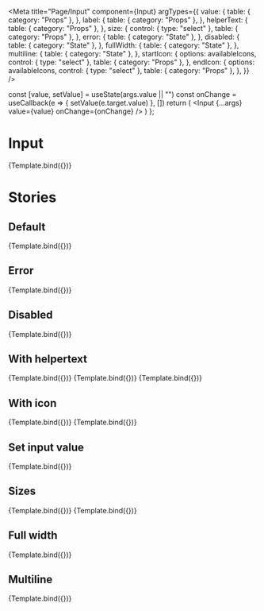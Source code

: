 
<Meta
  title="Page/Input"
  component={Input}
  argTypes={{
    value: {
      table: { category: "Props" },
    },
    label: {
      table: { category: "Props" },
    },
    helperText: {
      table: { category: "Props" },
    },
    size: {
      control: { type: "select" },
      table: { category: "Props" },
    },
    error: {
      table: { category: "State" },
    },
    disabled: {
      table: { category: "State" },
    },
    fullWidth: {
      table: { category: "State" },
    },
    multiline: {
      table: { category: "State" },
    },
    startIcon: {
      options: availableIcons,
      control: { type: "select" },
      table: { category: "Props" },
    },
    endIcon: {
      options: availableIcons,
      control: { type: "select" },
      table: { category: "Props" },
    },
  }}
/>

  const [value, setValue] = useState(args.value || "")
  const onChange = useCallback(e => {
    setValue(e.target.value)
  }, [])
  return (
    <Input {...args} value={value} onChange={onChange} />
  )
};

# Input

<Canvas>
  <Story
    name="Playground"
    parameters={{
      layout: "centered",
    }}
  >
    {Template.bind({})}
  </Story>
</Canvas>

<ArgsTable story="Playground" />

# Stories

## Default

<Canvas>
  <Story name="Default input">{Template.bind({})}</Story>
</Canvas>

## Error

<Canvas>
  <Story
    name="Error input"
    args={{
      error: true,
    }}
  >
    {Template.bind({})}
  </Story>
</Canvas>

## Disabled

<Canvas>
  <Story
    name="Disabled input"
    args={{
      disabled: true,
    }}
  >
    {Template.bind({})}
  </Story>
</Canvas>

## With helpertext

<Canvas>
  <Story
    name="Default input with helper text"
    args={{
      helperText: "Some interesting text",
    }}
  >
    {Template.bind({})}
  </Story>
  <Story
    name="Error input with helper text"
    args={{
      helperText: "Some interesting text",
      error: true,
    }}
  >
    {Template.bind({})}
  </Story>
  <Story
    name="Disabled input with helper text"
    args={{
      helperText: "Some interesting text",
      disabled: true,
    }}
  >
    {Template.bind({})}
  </Story>
</Canvas>

## With icon

<Canvas>
  <Story
    name="With icon at the start"
    args={{
      startIcon: "home",
    }}
  >
    {Template.bind({})}
  </Story>
  <Story
    name="With icon at the end"
    args={{
      endIcon: "home",
    }}
  >
    {Template.bind({})}
  </Story>
</Canvas>

## Set input value

<Canvas>
  <Story
    name="With value"
    args={{
      value: "Text",
    }}
  >
    {Template.bind({})}
  </Story>
</Canvas>

## Sizes

<Canvas>
  <Story
    name="Small size"
    args={{
      size: "sm",
    }}
  >
    {Template.bind({})}
  </Story>
  <Story
    name="Default size"
    args={{
      size: "md",
    }}
  >
    {Template.bind({})}
  </Story>
</Canvas>

## Full width

<Canvas>
  <Story
    name="With full width"
    args={{
      fullWidth: true,
    }}
  >
    {Template.bind({})}
  </Story>
</Canvas>

## Multiline

<Canvas>
  <Story
    name="Multiline variant"
    args={{
      multiline: true,
      rows: 4,
    }}
  >
    {Template.bind({})}
  </Story>
</Canvas>
